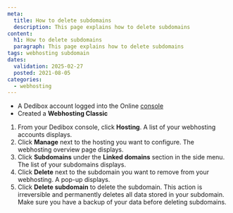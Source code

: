 ```yaml
---
meta:
  title: How to delete subdomains
  description: This page explains how to delete subdomains
content:
  h1: How to delete subdomains
  paragraph: This page explains how to delete subdomains
tags: webhosting subdomain
dates:
  validation: 2025-02-27
  posted: 2021-08-05
categories:
  - webhosting
---
```



<WebhostingOnline />

<Requirements />

- A Dedibox account logged into the Online [console](https://console.online.net)
- Created a **Webhosting Classic**

1. From your Dedibox console, click **Hosting**. A list of your webhosting accounts displays.
2. Click **Manage** next to the hosting you want to configure. The webhosting overview page displays.
3. Click **Subdomains** under the **Linked domains** section in the side menu. The list of your subdomains displays.
4. Click **Delete** next to the subdomain you want to remove from your webhosting. A pop-up displays.
5. Click **Delete subdomain** to delete the subdomain.
    <Message type="important">
      This action is irreversible and permanently deletes all data stored in your subdomain. Make sure you have a backup of your data before deleting subdomains.
    </Message>


